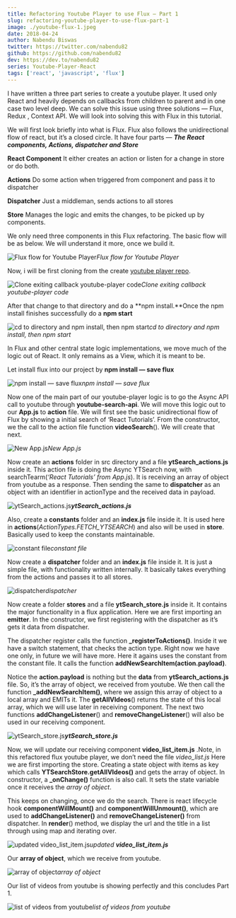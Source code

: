 ```yaml
---
title: Refactoring Youtube Player to use Flux — Part 1
slug: refactoring-youtube-player-to-use-flux-part-1
image: ./youtube-flux-1.jpeg
date: 2018-04-24
author: Nabendu Biswas
twitter: https://twitter.com/nabendu82
github: https://github.com/nabendu82
dev: https://dev.to/nabendu82
series: Youtube-Player-React
tags: ['react', 'javascript', 'flux']
---
```


I have written a three part series to create a youtube player. It used only React and heavily depends on callbacks from children to parent and in one case two level deep.
We can solve this issue using three solutions — Flux, Redux , Context API. We will look into solving this with Flux in this tutorial.

We will first look briefly into what is Flux. Flux also follows the unidirectional flow of react, but it’s a closed circle. It have four parts — ***The React components, Actions, dispatcher and Store***

**React Component**
It either creates an action or listen for a change in store or do both.

**Actions**
Do some action when triggered from component and pass it to dispatcher

**Dispatcher**
Just a middleman, sends actions to all stores

**Store**
Manages the logic and emits the changes, to be picked up by components.

We only need three components in this Flux refactoring. The basic flow will be as below. We will understand it more, once we build it.

![Flux flow for Youtube Player](https://cdn-images-1.medium.com/max/2000/1*NZFTOoH7vNK6FGn4BH2wLw.png)*Flux flow for Youtube Player*

Now, i will be first cloning from the create [youtube player repo](https://github.com/nabendu82/youtube-player).

![Clone exiting callback youtube-player code](https://cdn-images-1.medium.com/max/2000/1*JGMoPbUaEyrp1v_ULV6YaA.png)*Clone exiting callback youtube-player code*

After that change to that directory and do a **npm install.**Once the npm install finishes successfully do a **npm start**

![cd to directory and npm install, then npm start](https://cdn-images-1.medium.com/max/2000/1*RCJjkeQAGqufRil2rbDSUg.png)*cd to directory and npm install, then npm start*

In Flux and other central state logic implementations, we move much of the logic out of React. It only remains as a View, which it is meant to be.

Let install flux into our project by **npm install — save flux**

![npm install — save flux](https://cdn-images-1.medium.com/max/2000/1*CJ5t5H2GWs63h2X598xX5g.png)*npm install — save flux*

Now one of the main part of our youtube-player logic is to go the Async API call to youtube through **youtube-search-api**. We will move this logic out to our **App.js** to **action** file. We will first see the basic unidirectional flow of Flux by showing a initial search of ‘React Tutorials’.
From the constructor, we the call to the action file function **videoSearch**(). We will create that next.

![New App.js](https://cdn-images-1.medium.com/max/2000/1*nrXX3UrjzlcIkJGbT-bW6g.png)*New App.js*

Now create an **actions** folder in src directory and a file **ytSearch_actions.js** inside it. This action file is doing the Async YTSearch now, with searchTearm(*‘React Tutorials’ from App.js*). It is receiving an array of object from youtube as a response.
Then sending the same to **dispatcher** as an object with an identifier in actionType and the received data in payload.

![**ytSearch_actions.js**](https://cdn-images-1.medium.com/max/2000/1*pPYsygHMEo3GtW6H4CkDrg.png)***ytSearch_actions.js***

Also, create a **constants** folder and an **index.js** file inside it. It is used here in **actions**(*ActionTypes.FETCH_YTSEARCH*) and also will be used in **store**. Basically used to keep the constants maintainable.

![constant file](https://cdn-images-1.medium.com/max/2000/1*msAYa0-mSnia8eNneZxwlA.png)*constant file*

Now create a **dispatcher** folder and an **index.js** file inside it. It is just a simple file, with functionality written internally. It basically takes everything from the actions and passes it to all stores.

![dispatcher](https://cdn-images-1.medium.com/max/2000/1*k4QuCHYOYGe_Cp-WzlNJGg.png)*dispatcher*

Now create a folder **stores** and a file **ytSearch_store.js** inside it. It contains the major functionality in a flux application. Here we are first importing an **emitter**.
In the constructor, we first registering with the dispatcher as it’s gets it data from dispatcher.

The dispatcher register calls the function **_registerToActions()**. Inside it we have a switch statement, that checks the action type.
Right now we have one only, in future we will have more. Here it agains uses the constant from the constant file.
It calls the function **addNewSearchItem(action.payload)**.

 Notice the **action.payload** is nothing but the **data** from **ytSearch_actions.js** file. So, it’s the array of object, we received from youtube.
We then call the function **_addNewSearchItem()**, where we assign this array of object to a local array and EMITs it.
The **getAllVIdeos**() returns the state of this local array, which we will use later in receiving component. The next two functions **addChangeListener**() and **removeChangeListener**() will also be used in our receiving component.

![**ytSearch_store.js**](https://cdn-images-1.medium.com/max/2000/1*b0t2wtc1eXksLLJ5W8IJPw.png)***ytSearch_store.js***

Now, we will update our receiving component **video_list_item.js** .Note, in this refactored flux youtube player, we don’t need the file *video_list.js*
Here we are first importing the store. Creating a state object with items as key which calls **YTSearchStore.getAllVIdeos()** and gets the array of object.
In constructor, a **_onChange()** function is also call. It sets the state variable once it receives the *array of object*.

This keeps on changing, once we do the search. There is react lifecycle hook **componentWillMount()** and **componentWillUnmount()**, which are used to **addChangeListener()** and **removeChangeListener()** from dispatcher.
In **render**() method, we display the url and the title in a list through using map and iterating over.

![updated **video_list_item.js**](https://cdn-images-1.medium.com/max/2000/1*imD8UQPHIXO60UEKVn1BeQ.png)*updated **video_list_item.js***

Our **array of object**, which we receive from youtube.

![array of object](https://cdn-images-1.medium.com/max/2000/1*9dM8C4p_6NqVxiAo1OXdhw.png)*array of object*

Our list of videos from youtube is showing perfectly and this concludes Part 1.

![list of videos from youtube](https://cdn-images-1.medium.com/max/2000/1*v0pX4_vjp90vmS3eBhPIUQ.png)*list of videos from youtube*
